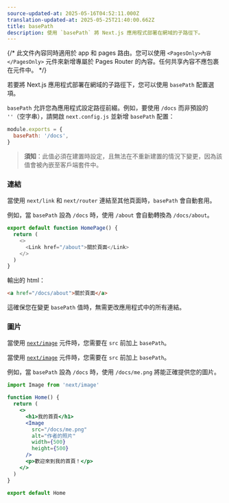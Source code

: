 ```yaml
---
source-updated-at: 2025-05-16T04:52:11.000Z
translation-updated-at: 2025-05-25T21:40:00.662Z
title: basePath
description: 使用 `basePath` 將 Next.js 應用程式部署在網域的子路徑下。
---
```


{/* 此文件內容同時適用於 app 和 pages 路由。您可以使用 `<PagesOnly>內容</PagesOnly>` 元件來新增專屬於 Pages Router 的內容。任何共享內容不應包裹在元件中。 */}

若要將 Next.js 應用程式部署在網域的子路徑下，您可以使用 `basePath` 配置選項。

`basePath` 允許您為應用程式設定路徑前綴。例如，要使用 `/docs` 而非預設的 `''`（空字串），請開啟 `next.config.js` 並新增 `basePath` 配置：

```js filename="next.config.js"
module.exports = {
  basePath: '/docs',
}
```

> **須知**：此值必須在建置時設定，且無法在不重新建置的情況下變更，因為該值會被內嵌至客戶端套件中。

### 連結

當使用 `next/link` 和 `next/router` 連結至其他頁面時，`basePath` 會自動套用。

例如，當 `basePath` 設為 `/docs` 時，使用 `/about` 會自動轉換為 `/docs/about`。

```js
export default function HomePage() {
  return (
    <>
      <Link href="/about">關於頁面</Link>
    </>
  )
}
```

輸出的 html：

```html
<a href="/docs/about">關於頁面</a>
```

這確保您在變更 `basePath` 值時，無需更改應用程式中的所有連結。

### 圖片

<AppOnly>

當使用 [`next/image`](/docs/app/api-reference/components/image) 元件時，您需要在 `src` 前加上 `basePath`。

</AppOnly>

<PagesOnly>

當使用 [`next/image`](/docs/pages/api-reference/components/image) 元件時，您需要在 `src` 前加上 `basePath`。

</PagesOnly>

例如，當 `basePath` 設為 `/docs` 時，使用 `/docs/me.png` 將能正確提供您的圖片。

```jsx
import Image from 'next/image'

function Home() {
  return (
    <>
      <h1>我的首頁</h1>
      <Image
        src="/docs/me.png"
        alt="作者的照片"
        width={500}
        height={500}
      />
      <p>歡迎來到我的首頁！</p>
    </>
  )
}

export default Home
```